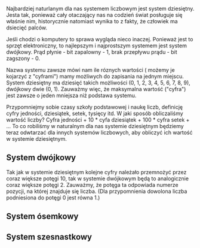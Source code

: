
<br/>
Najbardziej naturlanym dla nas systemem liczbowym jest system dziesiętny. Jesta tak, ponieważ cały otaczający nas na codzień świat
posługuje się właśnie nim, historycznie natomiast wynika to z fakty, że człowiek ma dsiecięć palców.

Jeśli chodzi o komputery to sprawa wygląda nieco inaczej. Ponieważ jest to sprzęt elektroniczny, to najlepszym i najprostszym systemem 
jest system dwójkowy. Prąd płynie - bit zapalowny - 1, brak przepływu prądu - bit zagszony - 0.

Nazwa systemu zawsze mówi nam ile róznych wartości ( możemy je kojarzyć z "cyframi") mamy możliwych do zapisania 
na jednym miejscu. System dziesiętny ma dziesięć takich możliwości (0, 1, 2, 3, 4, 5, 6, 7, 8, 9), dwójkowy dwie (0, 1). 
Zauważmy więc, że maksymalna wartość ("cyfra") jest zawsze o jeden mniejsza niż podstawa systemu.

Przypomniejmy sobie czasy szkoły podstawowej i naukę liczb, definicję cyfry jedności, dziesiątek, setek, tysięcy itd. W jaki sposób 
obliczaliśmy wartość liczby? Cyfra jedności + 10 * cyfa dziesiątek + 100 * cyfra setek + ... To co robiliśmy w naturalnym dla nas 
systemie dziesiętnym będziemy teraz odwtarzać dla innych systemów liczbowych, aby obliczyć ich wartość w systemie dziesiętnym.

## System dwójkowy
Tak jak w systemie dziesiętnym kolejne cyfry należało przemnożyć przez coraz większe potęgi 10, tak w systemie dwójkowym będą to 
analogicznie coraz większe potęgi 2. Zauważmy, że potęga ta odpowiada numerze pozycji, na której znajduje się liczba. 
(Dla przypomnienia dowolona liczba podniesiona do potęgi 0 jest równa 1.)



## System ósemkowy

## System szesnastkowy